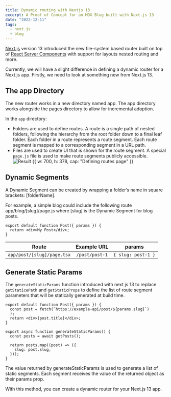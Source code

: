 ```yaml
---
title: Dynamic routing with Nextjs 13
excerpt: A Proof of Concept for an MDX Blog built with Next.js 13
date: "2022-12-11"
tags:
  - next.js
  - blog
---
```


[Next.js](https://nextjs.org) version 13 introduced the new file-system based router built on top of [React Server Components](https://beta.nextjs.org/docs/rendering/server-and-client-components)
with support for layouts nested routing and more.

Currently, we will have a slight difference in defining a dynamic router for a Next.js app. Firstly, we need to look at something new from Next.js 13.

## The app Directory

The new router works in a new directory named app. The app directory works alongside the pages directory to allow for incremental adoption.

In the `app` directory:

- Folders are used to define routes. A route is a single path of nested folders, following the hierarchy from the root folder down to a final leaf folder.
  Each folder in a route represents a route segment. Each route segment is mapped to a corresponding segment in a URL path.
- Files are used to create UI that is shown for the route segment. A special `page.js` file is used to make route segments publicly accessible.
  ![Result {{ w: 700, h: 378, cap: "Defining routes page" }}](/images/post/defining-routes-page.js.webp)

## Dynamic Segments

A Dynamic Segment can be created by wrapping a folder’s name in square brackets: [folderName].

For example, a simple blog could include the following route app/blog/[slug]/page.js where [slug] is the Dynamic Segment for blog posts.

```tsx:/app/[slug]/page.tsx
export default function Post({ params }) {
  return <div>My Post</div>;
}
```

<div class="table">

|           Route            |  Example URL   |       params       |
| :------------------------: | :------------: | :----------------: |
| `app/post/[slug]/page.tsx` | `/post/post-1` | `{ slug: post-1 }` |

</div>

## Generate Static Params

The `generateStaticParams` function introduced with next js 13 to replace `getStaticePath` and `getStaticProps` to define the list of route segment parameters that will be statically generated at build time.

```tsx:/app/[slug]/page.tsx
export default function Post({ params }) {
  const post = fetch(`https://example-api/post/${params.slug}`)
  );
  return <div>{post.title}</div>;
}

export async function generateStaticParams() {
  const posts = await getPosts();

  return posts.map((post) => ({
    slug: post.slug,
  }));
}
```

The value returned by generateStaticParams is used to generate a list of static segments. Each segment receives the value of the returned object as their params prop.

With this method, you can create a dynamic router for your Next.js 13 app.
